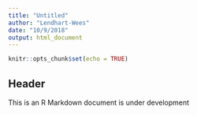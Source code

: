 ```yaml
---
title: "Untitled"
author: "Lendhart-Wees"
date: "10/9/2018"
output: html_document
---
```


```r
knitr::opts_chunk$set(echo = TRUE)
```

## Header

This is an R Markdown document is under development

